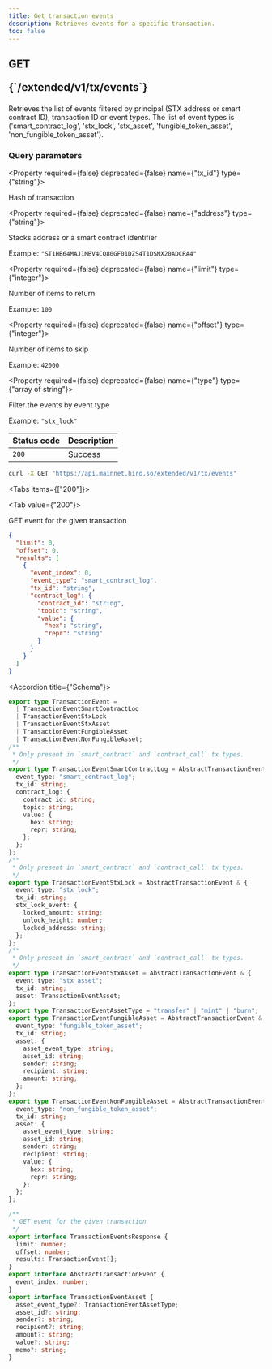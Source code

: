 ```yaml
---
title: Get transaction events
description: Retrieves events for a specific transaction.
toc: false
---
```




<Root>

<API>

<div className='flex-1'>

<h2 className="not-prose mb-2 inline-flex items-center gap-3 font-mono">
  <div className="rounded-lg border px-1 py-0.5 text-xs font-medium border-green-400/50 bg-green-400/20 text-green-600 dark:text-green-400">
    GET
  </div>
  <p className="text-xs break-words overflow-hidden w-[95%]">{`/extended/v1/tx/events`}</p>
</h2>

Retrieves the list of events filtered by principal (STX address or smart contract ID), transaction ID or event types. The list of event types is ('smart_contract_log', 'stx_lock', 'stx_asset', 'fungible_token_asset', 'non_fungible_token_asset').

### Query parameters

<Property required={false} deprecated={false} name={"tx_id"} type={"string"}>

Hash of transaction

</Property>

<Property required={false} deprecated={false} name={"address"} type={"string"}>

Stacks address or a smart contract identifier

<span>Example:  `"ST1HB64MAJ1MBV4CQ80GF01DZS4T1DSMX20ADCRA4"`</span>

</Property>

<Property required={false} deprecated={false} name={"limit"} type={"integer"}>

Number of items to return

<span>Example:  `100`</span>

</Property>

<Property required={false} deprecated={false} name={"offset"} type={"integer"}>

Number of items to skip

<span>Example:  `42000`</span>

</Property>

<Property required={false} deprecated={false} name={"type"} type={"array of string"}>

Filter the events by event type

<span>Example:  `"stx_lock"`</span>

</Property>

| Status code | Description |
| :----------- | :----------- |
| `200` | Success |

</div>

<APIExample>

```bash title="curl"
curl -X GET "https://api.mainnet.hiro.so/extended/v1/tx/events"
```

<Tabs items={["200"]}>

<Tab value={"200"}>

GET event for the given transaction

```json title="Example response"
{
  "limit": 0,
  "offset": 0,
  "results": [
    {
      "event_index": 0,
      "event_type": "smart_contract_log",
      "tx_id": "string",
      "contract_log": {
        "contract_id": "string",
        "topic": "string",
        "value": {
          "hex": "string",
          "repr": "string"
        }
      }
    }
  ]
}
```

<Accordions>

<Accordion title={"Schema"}>

```ts
export type TransactionEvent =
  | TransactionEventSmartContractLog
  | TransactionEventStxLock
  | TransactionEventStxAsset
  | TransactionEventFungibleAsset
  | TransactionEventNonFungibleAsset;
/**
 * Only present in `smart_contract` and `contract_call` tx types.
 */
export type TransactionEventSmartContractLog = AbstractTransactionEvent & {
  event_type: "smart_contract_log";
  tx_id: string;
  contract_log: {
    contract_id: string;
    topic: string;
    value: {
      hex: string;
      repr: string;
    };
  };
};
/**
 * Only present in `smart_contract` and `contract_call` tx types.
 */
export type TransactionEventStxLock = AbstractTransactionEvent & {
  event_type: "stx_lock";
  tx_id: string;
  stx_lock_event: {
    locked_amount: string;
    unlock_height: number;
    locked_address: string;
  };
};
/**
 * Only present in `smart_contract` and `contract_call` tx types.
 */
export type TransactionEventStxAsset = AbstractTransactionEvent & {
  event_type: "stx_asset";
  tx_id: string;
  asset: TransactionEventAsset;
};
export type TransactionEventAssetType = "transfer" | "mint" | "burn";
export type TransactionEventFungibleAsset = AbstractTransactionEvent & {
  event_type: "fungible_token_asset";
  tx_id: string;
  asset: {
    asset_event_type: string;
    asset_id: string;
    sender: string;
    recipient: string;
    amount: string;
  };
};
export type TransactionEventNonFungibleAsset = AbstractTransactionEvent & {
  event_type: "non_fungible_token_asset";
  tx_id: string;
  asset: {
    asset_event_type: string;
    asset_id: string;
    sender: string;
    recipient: string;
    value: {
      hex: string;
      repr: string;
    };
  };
};

/**
 * GET event for the given transaction
 */
export interface TransactionEventsResponse {
  limit: number;
  offset: number;
  results: TransactionEvent[];
}
export interface AbstractTransactionEvent {
  event_index: number;
}
export interface TransactionEventAsset {
  asset_event_type?: TransactionEventAssetType;
  asset_id?: string;
  sender?: string;
  recipient?: string;
  amount?: string;
  value?: string;
  memo?: string;
}

```

</Accordion>

</Accordions>

</Tab>

</Tabs>

</APIExample>

</API>

</Root>
